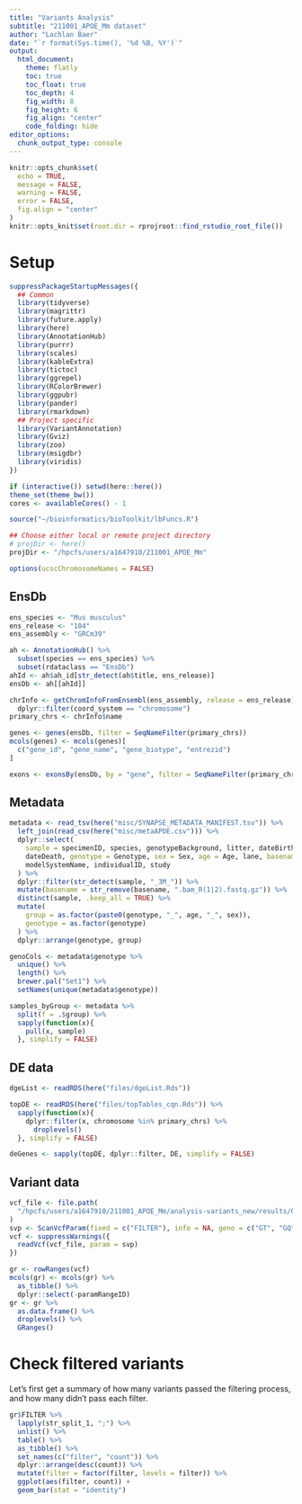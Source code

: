 ```yaml
---
title: "Variants Analysis"
subtitle: "211001_APOE_Mm dataset"
author: "Lachlan Baer"
date: "`r format(Sys.time(), '%d %B, %Y')`"
output:
  html_document:
    theme: flatly
    toc: true
    toc_float: true
    toc_depth: 4
    fig_width: 8
    fig_height: 6
    fig_align: "center"
    code_folding: hide
editor_options:
  chunk_output_type: console
---
```


```r
knitr::opts_chunk$set(
  echo = TRUE,
  message = FALSE,
  warning = FALSE,
  error = FALSE,
  fig.align = "center"
)
knitr::opts_knit$set(root.dir = rprojroot::find_rstudio_root_file())
```

# Setup

```r
suppressPackageStartupMessages({
  ## Common
  library(tidyverse)
  library(magrittr)
  library(future.apply)
  library(here)
  library(AnnotationHub)
  library(purrr)
  library(scales)
  library(kableExtra)
  library(tictoc)
  library(ggrepel)
  library(RColorBrewer)
  library(ggpubr)
  library(pander)
  library(rmarkdown)
  ## Project specific
  library(VariantAnnotation)
  library(Gviz)
  library(zoo)
  library(msigdbr)
  library(viridis)
})
```

```r
if (interactive()) setwd(here::here())
theme_set(theme_bw())
cores <- availableCores() - 1
```

```r
source("~/bioinformatics/bioToolkit/lbFuncs.R")
```

```r
## Choose either local or remote project directory
# projDir <- here()
projDir <- "/hpcfs/users/a1647910/211001_APOE_Mm"
```

```r
options(ucscChromosomeNames = FALSE)
```

## EnsDb

```r
ens_species <- "Mus musculus"
ens_release <- "104"
ens_assembly <- "GRCm39"
```

```r
ah <- AnnotationHub() %>%
  subset(species == ens_species) %>%
  subset(rdataclass == "EnsDb")
ahId <- ah$ah_id[str_detect(ah$title, ens_release)]
ensDb <- ah[[ahId]]
```

```r
chrInfo <- getChromInfoFromEnsembl(ens_assembly, release = ens_release) %>%
  dplyr::filter(coord_system == "chromosome")
primary_chrs <- chrInfo$name
```

```r
genes <- genes(ensDb, filter = SeqNameFilter(primary_chrs))
mcols(genes) <- mcols(genes)[
  c("gene_id", "gene_name", "gene_biotype", "entrezid")
]
```

```r
exons <- exonsBy(ensDb, by = "gene", filter = SeqNameFilter(primary_chrs))
```

## Metadata

```r
metadata <- read_tsv(here("misc/SYNAPSE_METADATA_MANIFEST.tsv")) %>%
  left_join(read_csv(here("misc/metaAPOE.csv"))) %>%
  dplyr::select(
    sample = specimenID, species, genotypeBackground, litter, dateBirth,
    dateDeath, genotype = Genotype, sex = Sex, age = Age, lane, basename = name,
    modelSystemName, individualID, study
  ) %>%
  dplyr::filter(str_detect(sample, "_3M_")) %>%
  mutate(basename = str_remove(basename, ".bam_R(1|2).fastq.gz")) %>%
  distinct(sample, .keep_all = TRUE) %>%
  mutate(
    group = as.factor(paste0(genotype, "_", age, "_", sex)),
    genotype = as.factor(genotype)
  ) %>%
  dplyr::arrange(genotype, group)
```

```r
genoCols <- metadata$genotype %>%
  unique() %>%
  length() %>%
  brewer.pal("Set1") %>%
  setNames(unique(metadata$genotype))
```

```r
samples_byGroup <- metadata %>%
  split(f = .$group) %>%
  sapply(function(x){
    pull(x, sample)
  }, simplify = FALSE)
```

## DE data

```r
dgeList <- readRDS(here("files/dgeList.Rds"))
```

```r
topDE <- readRDS(here("files/topTables_cqn.Rds")) %>%
  sapply(function(x){
    dplyr::filter(x, chromosome %in% primary_chrs) %>%
      droplevels()
  }, simplify = FALSE)
```

```r
deGenes <- sapply(topDE, dplyr::filter, DE, simplify = FALSE)
```

## Variant data

```r
vcf_file <- file.path(
  "/hpcfs/users/a1647910/211001_APOE_Mm/analysis-variants_new/results/07_variants/5_filter/all_samples.vcf.gz"
)
svp <- ScanVcfParam(fixed = c("FILTER"), info = NA, geno = c("GT", "GQ"))
vcf <- suppressWarnings({
  readVcf(vcf_file, param = svp)
})
```

```r
gr <- rowRanges(vcf)
mcols(gr) <- mcols(gr) %>%
  as_tibble() %>%
  dplyr::select(-paramRangeID)
gr <- gr %>%
  as.data.frame() %>%
  droplevels() %>%
  GRanges()
```

# Check filtered variants

Let's first get a summary of how many variants passed the filtering process, and how many didn't pass each filter.

```r
gr$FILTER %>%
  lapply(str_split_1, ";") %>%
  unlist() %>%
  table() %>%
  as_tibble() %>%
  set_names(c("filter", "count")) %>%
  dplyr::arrange(desc(count)) %>%
  mutate(filter = factor(filter, levels = filter)) %>%
  ggplot(aes(filter, count)) +
  geom_bar(stat = "identity")
```